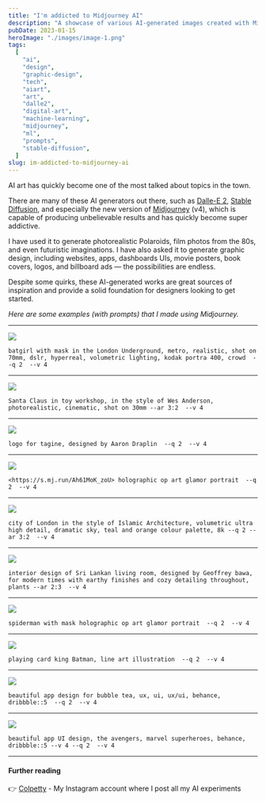 ```yaml
---
title: "I'm addicted to Midjourney AI"
description: "A showcase of various AI-generated images created with Midjourney v4, from photorealistic scenes to graphic design concepts. It highlights the creative possibilities and provides the prompts used."
pubDate: 2023-01-15
heroImage: "./images/image-1.png"
tags:
  [
    "ai",
    "design",
    "graphic-design",
    "tech",
    "aiart",
    "art",
    "dalle2",
    "digital-art",
    "machine-learning",
    "midjourney",
    "ml",
    "prompts",
    "stable-diffusion",
  ]
slug: im-addicted-to-midjourney-ai
---
```


AI art has quickly become one of the most talked about topics in the town.

There are many of these AI generators out there, such as [Dalle-E 2](https://openai.com/dall-e-2/), [Stable Diffusion](https://stability.ai/blog/stable-diffusion-public-release), and especially the new version of [Midjourney](https://midjourney.com/home/?callbackUrl=%2Fapp%2F) (v4), which is capable of producing unbelievable results and has quickly become super addictive.

I have used it to generate photorealistic Polaroids, film photos from the 80s, and even futuristic imaginations. I have also asked it to generate graphic design, including websites, apps, dashboards UIs, movie posters, book covers, logos, and billboard ads — the possibilities are endless.

Despite some quirks, these AI-generated works are great sources of inspiration and provide a solid foundation for designers looking to get started.

_Here are some examples (with prompts) that I made using Midjourney._

---

![](images/image-1-1024x1024.png)

```raw
batgirl with mask in the London Underground, metro, realistic, shot on 70mm, dslr, hyperreal, volumetric lighting, kodak portra 400, crowd  --q 2  --v 4
```

---

![](images/image-2-1024x683.png)

```raw
Santa Claus in toy workshop, in the style of Wes Anderson, photorealistic, cinematic, shot on 30mm --ar 3:2  --v 4
```

---

![](images/image-3-1024x1024.png)

```raw
logo for tagine, designed by Aaron Draplin  --q 2  --v 4
```

---

![](images/image-4-1024x1024.png)

```raw
<https://s.mj.run/Ah61MoK_zoU> holographic op art glamor portrait  --q 2  --v 4
```

---

![](images/image-5-1024x683.png)

```raw
city of London in the style of Islamic Architecture, volumetric ultra high detail, dramatic sky, teal and orange colour palette, 8k --q 2 --ar 3:2  --v 4
```

---

![](images/image-6-683x1024.png)

```raw
interior design of Sri Lankan living room, designed by Geoffrey bawa, for modern times with earthy finishes and cozy detailing throughout, plants --ar 2:3  --v 4
```

---

![](images/image-7-1024x1024.png)

```raw
spiderman with mask holographic op art glamor portrait  --q 2  --v 4
```

---

![](images/image-8-1024x1024.png)

```raw
playing card king Batman, line art illustration  --q 2  --v 4
```

---

![](images/image-9-1024x1024.png)

```raw
beautiful app design for bubble tea, ux, ui, ux/ui, behance, dribbble::5  --q 2  --v 4
```

---

![](images/image-10-1024x1024.png)

```raw
beautiful app UI design, the avengers, marvel superheroes, behance, dribbble::5 --v 4 --q 2  --v 4
```

---

#### Further reading

👉 [Colpetty](https://www.instagram.com/colpetty/) - My Instagram account where I post all my AI experiments
